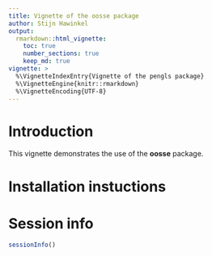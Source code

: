 ```yaml
---
title: Vignette of the oosse package
author: Stijn Hawinkel
output: 
  rmarkdown::html_vignette:
    toc: true
    number_sections: true
    keep_md: true
vignette: >
  %\VignetteIndexEntry{Vignette of the pengls package}
  %\VignetteEngine{knitr::rmarkdown}
  %\VignetteEncoding{UTF-8}
---
```


# Introduction

This vignette demonstrates the use of the __oosse__ package.

\setcounter{tocdepth}{5}
\tableofcontents

# Installation instuctions

# Session info

```r
sessionInfo()
```

\clearpage

\printbibliography


